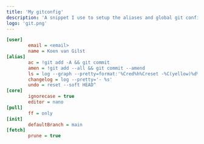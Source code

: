 ```yaml
---
title: 'My gitconfig'
description: 'A snippet I use to setup the aliases and global git config on new machines.'
logo: 'git.png'
---
```


```ini
[user]
        email = <email>
        name = Koen van Gilst
[alias]
        ac = !git add -A && git commit
        amen = !git add --all && git commit --amend
        ls = log --graph --pretty=format:'%Cred%h%Creset -%C(yellow)%d%Creset %s %Cgreen(%cr) %C(bold blue)<%an>%Creset' --abbrev-commit
        changelog = log --pretty='- %s'
        undo = reset --soft HEAD^
[core]
        ignorecase = true
        editor = nano
[pull]
        ff = only
[init]
        defaultBranch = main
[fetch]
        prune = true
```
